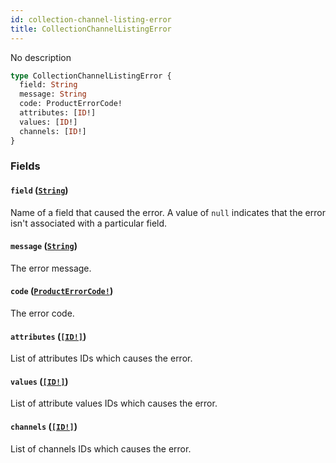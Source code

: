 ```yaml
---
id: collection-channel-listing-error
title: CollectionChannelListingError
---
```


No description

```graphql
type CollectionChannelListingError {
  field: String
  message: String
  code: ProductErrorCode!
  attributes: [ID!]
  values: [ID!]
  channels: [ID!]
}
```

### Fields

#### `field` ([`String`](/developer/api-reference/scalars/string))

Name of a field that caused the error. A value of `null` indicates that the error isn't associated with a particular field.

#### `message` ([`String`](/developer/api-reference/scalars/string))

The error message.

#### `code` ([`ProductErrorCode!`](/developer/api-reference/enums/product-error-code))

The error code.

#### `attributes` ([`[ID!]`](/developer/api-reference/scalars/id))

List of attributes IDs which causes the error.

#### `values` ([`[ID!]`](/developer/api-reference/scalars/id))

List of attribute values IDs which causes the error.

#### `channels` ([`[ID!]`](/developer/api-reference/scalars/id))

List of channels IDs which causes the error.
